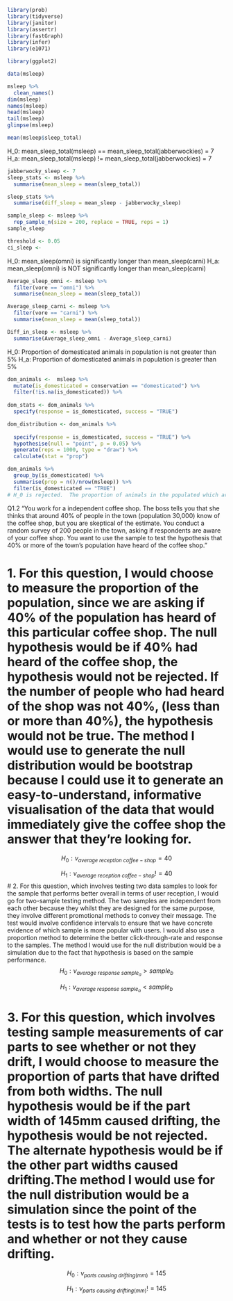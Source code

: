 ```r
library(prob)
library(tidyverse)
library(janitor)
library(assertr)
library(fastGraph)
library(infer)
library(e1071)
```

```r
library(ggplot2)
```

```r

data(msleep)
```

```r
msleep %>% 
  clean_names()
dim(msleep)
names(msleep)
head(msleep)
tail(msleep)
glimpse(msleep)

```

```r
mean(msleep$sleep_total)
```

H_0: mean_sleep_total(msleep) == mean_sleep_total(jabberwockies) = 7
H_a: mean_sleep_total(msleep) != mean_sleep_total(jabberwockies) = 7
```r
jabberwocky_sleep <- 7
sleep_stats <- msleep %>% 
  summarise(mean_sleep = mean(sleep_total)) 

sleep_stats %>% 
  summarise(diff_sleep = mean_sleep - jabberwocky_sleep)


```

```r
sample_sleep <- msleep %>% 
  rep_sample_n(size = 200, replace = TRUE, reps = 1)
sample_sleep
```

```r
threshold <- 0.05
ci_sleep <- 
```
H_0: mean_sleep(omni) is significantly longer than mean_sleep(carni)
H_a: mean_sleep(omni) is NOT significantly longer than mean_sleep(carni)
```r
Average_sleep_omni <- msleep %>% 
  filter(vore == "omni") %>% 
  summarise(mean_sleep = mean(sleep_total))

Average_sleep_carni <- msleep %>% 
  filter(vore == "carni") %>% 
  summarise(mean_sleep = mean(sleep_total))

Diff_in_sleep <- msleep %>% 
  summarise(Average_sleep_omni - Average_sleep_carni)
```
H_0: Proportion of domesticated animals in population is not greater than 5%
H_a: Proportion of domesticated animals in population is greater than 5%

```r
dom_animals <-  msleep %>% 
  mutate(is_domesticated = conservation == "domesticated") %>% 
  filter(!is.na(is_domesticated)) %>% 
  
dom_stats <- dom_animals %>%
  specify(response = is_domesticated, success = "TRUE")

```


```r
dom_distribution <- dom_animals %>% 
   
  specify(response = is_domesticated, success = "TRUE") %>%  
  hypothesise(null = "point", p = 0.05) %>% 
  generate(reps = 1000, type = "draw") %>% 
  calculate(stat = "prop")
```


```r
dom_animals %>% 
  group_by(is_domesticated) %>% 
  summarise(prop = n()/nrow(msleep)) %>% 
  filter(is_domesticated == "TRUE")
# H_0 is rejected.  The proportion of animals in the populated which are classified as domesticated is slightly over 12%, which is greater than 5%.  Ergo, the alternate hypothesis is proven correct.
```

Q1.2 "You work for a independent coffee shop. The boss tells you that she thinks that around 40% of people in the town (population 30,000) know of the coffee shop, but you are skeptical of the estimate. You conduct a random survey of 200 people in the town, asking if respondents are aware of your coffee shop. You want to use the sample to test the hypothesis that 40% or more of the town’s population have heard of the coffee shop."

# 1. For this question, I would choose to measure the proportion of the population, since we are asking if 40% of the population has heard of this particular coffee shop.  The null hypothesis would be if 40% had heard of the coffee shop, the hypothesis would not be rejected.  If the number of people who had heard of the shop was not 40%, (less than or more than 40%), the hypothesis would not be true.  The method I would use to generate the null distribution would be bootstrap because I could use it to generate an easy-to-understand, informative visualisation of the data that would immediately give the coffee shop the answer that they're looking for.
$$
H_0:  \nu_{average \ reception \ coffee-shop} = 40%
$$

$$
H_1:  \nu_{average \ reception \ coffee-shop}  != 40
$$
# 2. For this question, which involves testing two data samples to look for the sample that performs better overall in terms of user reception, I would go for two-sample testing method.  The two samples are independent from each other because they whilst they are designed for the same purpose, they involve different promotional methods to convey their message.  The test would involve confidence intervals to ensure that we have concrete evidence of which sample is more popular with users.  I would also use a proportion method to determine the better click-through-rate and response to the samples.  The method I would use for the null distribution would be a simulation due to the fact that hypothesis is based on the sample performance.  
$$
H_0:  \nu_{average \ response \ sample_a} > sample_b
$$

$$
H_1:  \nu_{average \ response \ sample_a} < sample_b
$$

# 3. For this question, which involves testing sample measurements of car parts to see whether or not they drift, I would choose to measure the proportion of parts that have drifted from both widths.  The null hypothesis would be if the part width of 145mm caused drifting, the hypothesis would be not rejected.  The alternate hypothesis would be if the other part widths caused drifting.The method I would use for the null distribution would be a simulation since the point of the tests is to test how the parts perform and whether or not they cause drifting.

$$
H_0:  \nu_{parts \ causing\ drifting (mm)} = 145
$$


$$
H_1:  \nu_{parts \ causing\ drifting (mm)} != 145
$$

```r

```


